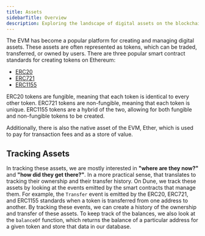 ```yaml
---
title: Assets
sidebarTitle: Overview
description: Exploring the landscape of digital assets on the blockchain.
---
```


The EVM has become a popular platform for creating and managing digital assets. These assets are often represented as tokens, which can be traded, transferred, or owned by users. There are three popular smart contract standards for creating tokens on Ethereum:

- [ERC20](https://eips.ethereum.org/EIPS/eip-20) 
- [ERC721](https://eips.ethereum.org/EIPS/eip-721)
- [ERC1155](https://eips.ethereum.org/EIPS/eip-1155)

ERC20 tokens are fungible, meaning that each token is identical to every other token. ERC721 tokens are non-fungible, meaning that each token is unique. ERC1155 tokens are a hybrid of the two, allowing for both fungible and non-fungible tokens to be created.

Additionally, there is also the native asset of the EVM, Ether, which is used to pay for transaction fees and as a store of value.

## Tracking Assets

In tracking these assets, we are mostly interested in **"where are they now?"** and **"how did they get there?"**. In a more practical sense, that translates to tracking their ownership and their transfer history. On Dune, we track these assets by looking at the events emitted by the smart contracts that manage them. For example, the `Transfer` event is emitted by the ERC20, ERC721, and ERC1155 standards when a token is transferred from one address to another. By tracking these events, we can create a history of the ownership and transfer of these assets.
To keep track of the balances, we also look at the `balanceOf` function, which returns the balance of a particular address for a given token and store that data in our database.

<CardGroup cols={2}>
  <Card
    title="Balances"
    text="Balances are still under construction. Check back soon!"
    icon="triangle-person-digging"
    iconType="duotone"
    href="/data-tables/evm/ethereum/assets/balances"
  ></Card>
  <Card
    title="Transfers"
    icon="layer-group"
    iconType="duotone"
    href="/data-tables/evm/ethereum/assets/transfers"
  ></Card>
</CardGroup>

